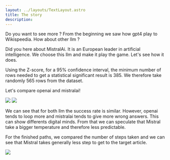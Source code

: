 ```yaml
---
layout: ../layouts/TextLayout.astro
title: The story
description: 
---
```


Do you want to see more ? From the beginning we saw how gpt4 play to Wikispeedia. How about other llm ?

Did you here about MistralAi. It is an European leader in artificial intelligence. We choose this llm and make it play the game. Let's see how it does.

Using the Z-score, for a 95% confidence interval, the minimum number of rows needed to get a statistical significant result is 385. We therefore take randomly 565 rows from the dataset. 

Let's compare openai and mistralai!

![](/charts/pie_openai.png)
![](/charts/pie_mistralai.png)

We can see that for both llm the success rate is similar. However, openai tends to loop more and mistralai tends to give more wrong answers. This can show differents digital minds. From that we can speculate that Mistral take a bigger temperature and therefore less predictable.

For the finished paths, we compared the number of steps taken and we can see that Mistral takes generally less step to get to the target article.

![](/charts/nbr_steps_openai_mistral.png)
